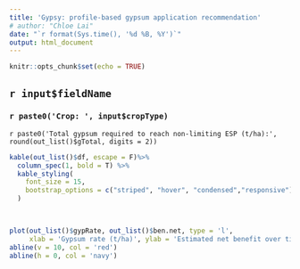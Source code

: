 ---
title: 'Gypsy: profile-based gypsum application recommendation'
# author: "Chloe Lai"
date: "`r format(Sys.time(), '%d %B, %Y')`"
output: html_document
---

```{r setup, include=FALSE}
knitr::opts_chunk$set(echo = TRUE)
```

## `r input$fieldName`

### `r paste0('Crop: ', input$cropType)`

`r paste0('Total gypsum required to reach non-limiting ESP (t/ha):', round(out_list()$gTotal, digits = 2))`



```{r table, echo=FALSE}


kable(out_list()$df, escape = F)%>%
  column_spec(1, bold = T) %>%
  kable_styling(
    font_size = 15,
    bootstrap_options = c("striped", "hover", "condensed","responsive")
  )

    
```



```{r plot, echo=FALSE}
plot(out_list()$gypRate, out_list()$ben.net, type = 'l',
     xlab = 'Gypsum rate (t/ha)', ylab = 'Estimated net benefit over time period ($/ha)')
abline(v = 10, col = 'red')
abline(h = 0, col = 'navy')
```


